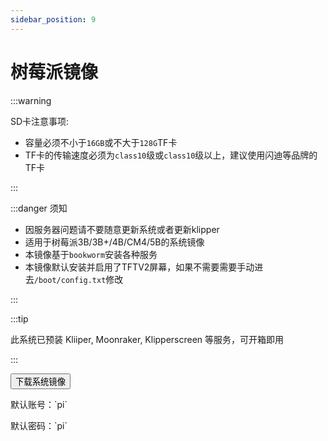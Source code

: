 ```yaml
---
sidebar_position: 9
---
```



# 树莓派镜像


:::warning

SD卡注意事项:

* 容量必须不小于`16GB`或不大于`128G`TF卡
* TF卡的传输速度必须为`class10`级或`class10`级以上，建议使用闪迪等品牌的TF卡

:::

:::danger 须知

* 因服务器问题请不要随意更新系统或者更新klipper
* 适用于树莓派3B/3B+/4B/CM4/5B的系统镜像
* 本镜像基于`bookworm`安装各种服务
* 本镜像默认安装并启用了TFTV2屏幕，如果不需要需要手动进去`/boot/config.txt`修改

:::


<Tabs>
  <TabItem value="flyos" label="树莓派镜像" default>

:::tip

此系统已预装 Kliiper, Moonraker, Klipperscreen 等服务，可开箱即用

:::

<Button variant="contained" disableElevation href="https://cdn.mellow.klipper.cn/IMG/Beta/RPI-TFT-IMG-new.img.xz">下载系统镜像</Button>

<Tabs>
<TabItem value="fly" label="普通用户" default>
<p>默认账号：`pi`</p>
<p>默认密码：`pi`</p>
  </TabItem>
</Tabs>
  </TabItem>
</Tabs>